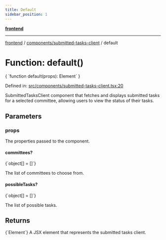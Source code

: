 ```yaml
---
title: Default
sidebar_position: 1
---
```



[**frontend**](../../..)

***

[frontend](../../..) / [components/submitted-tasks-client](..) / default

# Function: default()

<CodeBlock language="ts">
{ `function default(props): Element` }
</CodeBlock>

Defined in: [src/components/submitted-tasks-client.tsx:20](https://github.com/svsticky/CommitteeClash/blob/cf8a63ee123fe6ef8b9cc633622ca8c3bc6fa48a/frontend/src/components/submitted-tasks-client.tsx#L20)

SubmittedTasksClient component that fetches and displays submitted tasks
for a selected committee, allowing users to view the status of their tasks.

## Parameters

### props

The properties passed to the component.

#### committees?
<CodeBlock language="ts">
{`object[] = []`}
</CodeBlock>

The list of committees to choose from.

#### possibleTasks?
<CodeBlock language="ts">
{`object[] = []`}
</CodeBlock>

The list of possible tasks.

## Returns
<CodeBlock language="ts">
{`Element`}
</CodeBlock>
A JSX element that represents the submitted tasks client.
